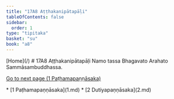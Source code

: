 ```yaml
---
title: "17A8 Aṭṭhakanipātapāḷi"
tableOfContents: false
sidebar:
  order: 1
type: "tipitaka"
basket: "su"
book: "a8"
---
```



<Paragraph type="center" book="a8">
[Home](/)
</Paragraph>

<Paragraph type="center" book="a8">
# 17A8 Aṭṭhakanipātapāḷi
</Paragraph>

<Paragraph number="1" type="center" book="a8">
Namo tassa Bhagavato Arahato Sammāsambuddhassa.

[Go to next page (1 Paṭhamapaṇṇāsaka)](1.md)



</Paragraph>

<TableOfContents book="a8" section="17">
* [1 Paṭhamapaṇṇāsaka](1.md)
* [2 Dutiyapaṇṇāsaka](2.md)
</TableOfContents>
